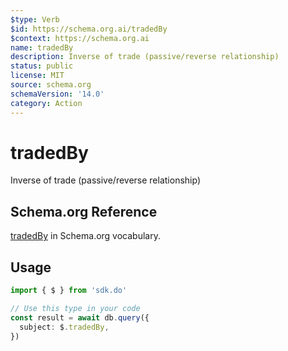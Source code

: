 ```yaml
---
$type: Verb
$id: https://schema.org.ai/tradedBy
$context: https://schema.org.ai
name: tradedBy
description: Inverse of trade (passive/reverse relationship)
status: public
license: MIT
source: schema.org
schemaVersion: '14.0'
category: Action
---
```


# tradedBy

Inverse of trade (passive/reverse relationship)

## Schema.org Reference

[tradedBy](https://schema.org/TradeAction) in Schema.org vocabulary.

## Usage

```typescript
import { $ } from 'sdk.do'

// Use this type in your code
const result = await db.query({
  subject: $.tradedBy,
})
```
